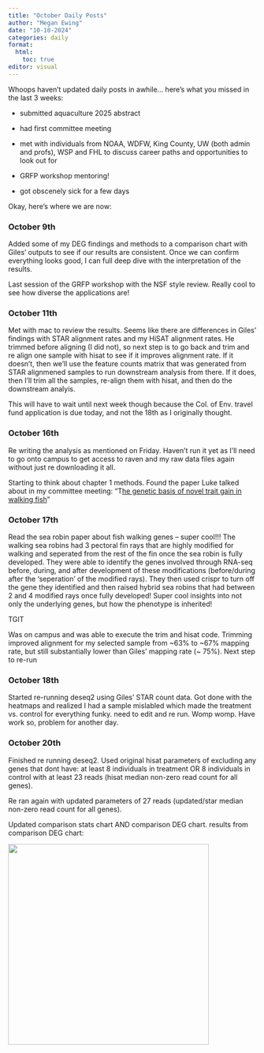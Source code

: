 ```yaml
---
title: "October Daily Posts"
author: "Megan Ewing"
date: "10-10-2024"
categories: daily
format: 
  html:
    toc: true
editor: visual
---
```


Whoops haven't updated daily posts in awhile... here's what you missed in the last 3 weeks:

-   submitted aquaculture 2025 abstract

-   had first committee meeting

-   met with individuals from NOAA, WDFW, King County, UW (both admin and profs), WSP and FHL to discuss career paths and opportunities to look out for

-   GRFP workshop mentoring!

-   got obscenely sick for a few days

Okay, here's where we are now:

### October 9th

Added some of my DEG findings and methods to a comparison chart with Giles' outputs to see if our results are consistent. Once we can confirm everything looks good, I can full deep dive with the interpretation of the results.

Last session of the GRFP workshop with the NSF style review. Really cool to see how diverse the applications are!

### October 11th

Met with mac to review the results. Seems like there are differences in Giles' findings with STAR alignment rates and my HiSAT alignment rates. He trimmed before aligning (I did not), so next step is to go back and trim and re align one sample with hisat to see if it improves alignment rate. If it doesn't, then we'll use the feature counts matrix that was generated from STAR alignmened samples to run downstream analysis from there. If it does, then I'll trim all the samples, re-align them with hisat, and then do the downstream analyis.

This will have to wait until next week though because the Col. of Env. travel fund application is due today, and not the 18th as I originally thought.

### October 16th

Re writing the analysis as mentioned on Friday. Haven't run it yet as I'll need to go onto campus to get access to raven and my raw data files again without just re downloading it all.

Starting to think about chapter 1 methods. Found the paper Luke talked about in my committee meeting: "T[he genetic basis of novel trait gain in walking fish](https://www.ncbi.nlm.nih.gov/pmc/articles/PMC10592820/)"

### October 17th

Read the sea robin paper about fish walking genes – super cool!!! The walking sea robins had 3 pectoral fin rays that are highly modified for walking and seperated from the rest of the fin once the sea robin is fully developed. They were able to identify the genes involved through RNA-seq before, during, and after development of these modifications (before/during after the 'seperation' of the modified rays). They then used crispr to turn off the gene they identified and then raised hybrid sea robins that had between 2 and 4 modified rays once fully developed! Super cool insights into not only the underlying genes, but how the phenotype is inherited!

TGIT

Was on campus and was able to execute the trim and hisat code. Trimming improved alignment for my selected sample from \~63% to \~67% mapping rate, but still substantially lower than Giles' mapping rate (\~ 75%). Next step to re-run

### October 18th

Started re-running deseq2 using Giles' STAR count data. Got done with the heatmaps and realized I had a sample mislabled which made the treatment vs. control for everything funky. need to edit and re run. Womp womp. Have work so, problem for another day.

### October 20th

Finished re running deseq2. Used original hisat parameters of excluding any genes that dont have: at least 8 individuals in treatment OR 8 individuals in control with at least 23 reads (hisat median non-zero read count for all genes).

Re ran again with updated parameters of 27 reads (updated/star median non-zero read count for all genes).

Updated comparison stats chart AND comparison DEG chart. results from comparison DEG chart:

![](images/Screen%20Shot%202024-10-20%20at%2010.09.19%20PM.png){width="407"}
